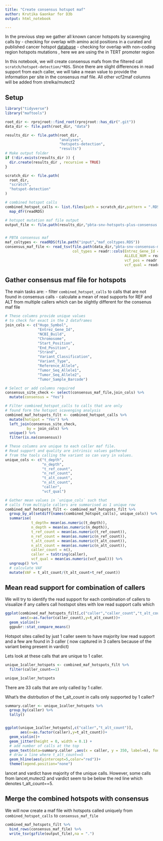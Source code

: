 ```yaml
---
title: "Create consensus hotspot maf"
author: Krutika Gaonkar for D3b
output: html_notebook

---
```


In the previous step we gather all known cancer hotspots by scavenging calls by
- checking for overlap with amino acid positions in a curated and published cancer hotspot [database](https://www.cancerhotspots.org/files/hotspots_v2.xls)
- checking for overlap with non-coding region hotspots mutations , here we are using the in TERT promoter region

In this notebook, we will create consensus mafs from the filtered call `scratch/hotspot-detection/*RDS`. Since there are slight differences in read support from each caller, we will take a mean value to provide the information per site in the consensus maf file. All other vcf2maf columns will be added from strelka/mutect2  

## Setup
```r
library("tidyverse")
library("maftools")

root_dir <- rprojroot::find_root(rprojroot::has_dir(".git"))
data_dir <- file.path(root_dir, "data")

results_dir <- file.path(root_dir,
                         "analyses",
                         "hotspots-detection",
                         "results")
# Make output folder
if (!dir.exists(results_dir )) {
  dir.create(results_dir , recursive = TRUE)
}

scratch_dir <- file.path(
  root_dir,
  "scratch",
  "hotspot-detection"
)

# combined hotspot calls
combined_hotspot_calls <- list.files(path = scratch_dir,pattern = ".RDS",full.names = TRUE) %>%
  map_dfr(readRDS) 

# hotspot mutation maf file output
output_file <- file.path(results_dir,"pbta-snv-hotspots-plus-consensus.maf.tsv.gz")


# PBTA consensus maf 
maf_coltypes <- readRDS(file.path("input","maf_coltypes.RDS"))
consensus_maf_file <- read_tsv(file.path(data_dir,"pbta-snv-consensus-mutation.maf.tsv.gz"),
                               col_types = readr::cols(Entrez_Gene_Id = readr::col_character(),
                                                       ALLELE_NUM = readr::col_character(),
                                                       vcf_pos = readr::col_character(),
                                                       vcf_qual = readr::col_number()))

```

## Gather consensus maf file for hotspots

The main tasks are:
 - filter `combined_hotspot_calls` to calls that are not found in consensus calls
 - calculate a mean of read supports for REF and ALT from multiple callers which can be slightly different for the consenus maf file
 
```r

# These columns provide unique values 
# to check for exact in the 2 dataframes
join_cols <- c("Hugo_Symbol",
               "Entrez_Gene_Id",
               "NCBI_Build",
               "Chromosome",
               "Start_Position",
               "End_Position",
               "Strand",
               "Variant_Classification",
               "Variant_Type",
               "Reference_Allele",
               "Tumor_Seq_Allele1",
               "Tumor_Seq_Allele2",
               "Tumor_Sample_Barcode")

# Select or add columns required 
consensus_site_check <- select(consensus_maf_file,join_cols) %>%
  mutate(consensus = "Yes")

# Filter combined_hotspot_calls to calls that are only
# found form the hotspot scavenging analysis
combined_maf_hotspots_filt <- combined_hotspot_calls %>%
  mutate(hotspot = "Yes") %>%
  left_join(consensus_site_check,
          by = join_cols) %>% 
  unique() %>% 
  filter(is.na(consensus)) 

# These columns are unique to each caller maf file.
# Read support and quality are intrinsic values gathered
# from the tools calling the variant so can vary in values.
unique_cols <- c("t_depth",
                 "n_depth",
                 "t_ref_count",
                 "n_ref_count",
                 "t_alt_count",
                 "n_alt_count",
                 "caller",
                 "vcf_qual")

# Gather mean values in `unique_cols` such that 
# calls from multiple callers are summarised as 1 unique row
combined_maf_hotspots_filt <- combined_maf_hotspots_filt %>%
  group_by_at(setdiff(names(combined_hotspot_calls), unique_cols)) %>%
  summarise(
            t_depth= mean(as.numeric(t_depth)),
            n_depth = mean(as.numeric(n_depth)),
            t_ref_count = mean(as.numeric(t_ref_count)),
            n_ref_count = mean(as.numeric(n_ref_count)),
            t_alt_count = mean(as.numeric(t_alt_count)),
            n_alt_count = mean(as.numeric(n_alt_count)),
            caller_count = n(),
            caller = toString(caller),
            vcf_qual = mean(as.numeric(vcf_qual))) %>% 
  ungroup() %>%
  # calculate VAF
  mutate(VAF = t_alt_count/(t_alt_count+t_ref_count))

```

## Mean read support for combination of callers

We will try to identify the read support for each combination of callers to visualize if any callers call hostspot sites with low read support calls which
```r

ggplot(combined_maf_hotspots_filt[,c("caller","caller_count","t_alt_count")],
       aes(x=as.factor(caller_count),y=t_alt_count))+
  geom_violin()+ 
  ggpubr::stat_compare_means()

```
Hotspot sites called by just 1 caller seem to have majority low read support and a few are found in 3 caller ( now captured in 3 callers because of the variant being present in vardict)

Lets look at these calls that are unique to 1 caller.

```r

unique_1caller_hotspots <- combined_maf_hotspots_filt %>%
  filter(caller_count==1)

unique_1caller_hotspots
```
There are 33 calls that are only called by 1 caller.

What's the distrbution of the t_alt_count in calls only supported by 1 caller?
```r

summary.caller <- unique_1caller_hotspots %>%  
  group_by(caller) %>%
  tally()


ggplot(unique_1caller_hotspots[,c("caller","t_alt_count")],
       aes(x=as.factor(caller),y=t_alt_count))+
  geom_violin()+ 
  geom_jitter(height = 0, width = 0.1) +
  # add number of calls at the top
  geom_text(data=summary.caller ,aes(x = caller, y = 350, label=n), fontface =2, size = 4)+
  # draw a line where t_alt_count==5
  geom_hline(aes(yintercept=5,color="red"))+
  theme(legend.position="none")


```

lancet and vardict have majority of the unique calls. However, some calls from lancet,mutect2 and vardict seem to be below the red line which denotes t_alt_count==5.

## Merge the combined hotspots with consensus 

We will now create a maf file with hotspots called uniquely from `combined_hotspot_calls` to `consensus_maf_file`
```r

combined_maf_hotspots_filt %>%
  bind_rows(consensus_maf_file) %>%
  write_tsv(gzfile(output_file),na = ".")



```

